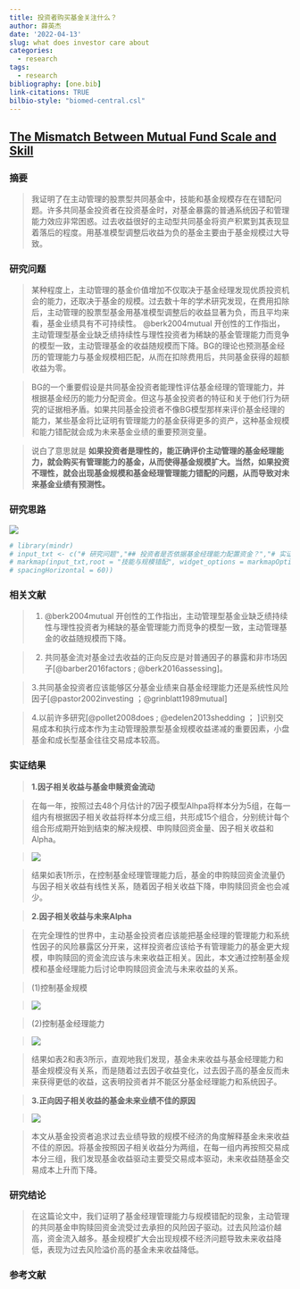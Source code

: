```yaml
---
title: 投资者购买基金关注什么？
author: 薛英杰
date: '2022-04-13'
slug: what does investor care about
categories:
  - research
tags:
  - research
bibliography: [one.bib]
link-citations: TRUE
bilbio-style: "biomed-central.csl"
---
```


## [The Mismatch Between Mutual Fund Scale and Skill](https://doi.org/10.1111/jofi.12950)

### 摘要

> 我证明了在主动管理的股票型共同基金中，技能和基金规模存在在错配问题。许多共同基金投资者在投资基金时，对基金暴露的普通系统因子和管理能力效应非常困惑。过去收益很好的主动型共同基金将资产积累到其表现显着落后的程度。用基准模型调整后收益为负的基金主要由于基金规模过大导致。


### 研究问题

> 某种程度上，主动管理的基金价值增加不仅取决于基金经理发现优质投资机会的能力，还取决于基金的规模。过去数十年的学术研究发现，在费用扣除后，主动管理的股票型基金用基准模型调整后的收益显著为负，而且平均来看，基金业绩具有不可持续性。 @berk2004mutual 开创性的工作指出，主动管理型基金业缺乏绩持续性与理性投资者为稀缺的基金管理能力而竞争的模型一致，主动管理基金的收益随规模而下降。BG的理论也预测基金经历的管理能力与基金规模相匹配，从而在扣除费用后，共同基金获得的超额收益为零。

> BG的一个重要假设是共同基金投资者能理性评估基金经理的管理能力，并根据基金经历的能力分配资金。但这与基金投资者的特征和关于他们行为研究的证据相矛盾。如果共同基金投资者不像BG模型那样来评价基金经理的能力，某些基金将比证明有管理能力的基金获得更多的资产，这种基金规模和能力错配就会成为未来基金业绩的重要预测变量。

> 说白了意思就是 **如果投资者是理性的，能正确评价主动管理的基金经理能力，就会购买有管理能力的基金，从而使得基金规模扩大。当然，如果投资不理性，就会出现基金规模和基金经理管理能力错配的问题，从而导致对未来基金业绩有预测性。**

### 研究思路
![](images/Rplot.jpeg)

```r
# library(mindr)
# input_txt <- c("# 研究问题","## 投资者是否依据基金经理能力配置资金？","# 实证检验","## 检验基金流与过去收益的关系","## 检验基金流与未来收益关系","## 未来收益可预测的原因分析","# 主要结论","## 投资者根据过去基金业绩配置资金,并不关心基金经理的管理能力","## 资金流入越多的基金未来收益越低","## 规模不经济驱动驱动了负向收益")
# markmap(input_txt,root = "技能与规模错配", widget_options = markmapOption(nodeHeight = 30, nodeWidth = 80,renderer = "basic",
# spacingHorizontal = 60))
```


### 相关文献

> 1. @berk2004mutual 开创性的工作指出，主动管理型基金业缺乏绩持续性与理性投资者为稀缺的基金管理能力而竞争的模型一致，主动管理基金的收益随规模而下降。

> 2. 共同基金流对基金过去收益的正向反应是对普通因子的暴露和非市场因子[@barber2016factors ; @berk2016assessing]。

> 3.共同基金投资者应该能够区分基金业绩来自基金经理能力还是系统性风险因子[@pastor2002investing ；@grinblatt1989mutual]

> 4.以前许多研究[@pollet2008does ; @edelen2013shedding ； ]识别交易成本和执行成本作为主动管理股票型基金规模收益递减的重要因素，小盘基金和成长型基金往往交易成本较高。

### 实证结果

> **1.因子相关收益与基金申赎资金流动**

> 在每一年，按照过去48个月估计的7因子模型Alhpa将样本分为5组，在每一组内有根据因子相关收益将样本分成三组，共形成15个组合，分别统计每个组合形成期开始到结束的解决规模、申购赎回资金量、因子相关收益和Alpha。

> ![](images/flowret.png)

> 结果如表1所示，在控制基金经理管理能力后，基金的申购赎回资金流量仍与因子相关收益有线性关系，随着因子相关收益下降，申购赎回资金也会减少。

> **2.因子相关收益与未来Alpha**

> 在完全理性的世界中，主动基金投资者应该能把基金经理的管理能力和系统性因子的风险暴露区分开来，这样投资者应该给予有管理能力的基金更大规模，申购赎回的资金流应该与未来收益正相关。因此，本文通过控制基金规模和基金经理能力后讨论申购赎回资金流与未来收益的关系。

> (1)控制基金规模

> ![](images/AUM.png)

> (2)控制基金经理能力

> ![](images/Alpharet.png)

> 结果如表2和表3所示，直观地我们发现，基金未来收益与基金经理能力和基金规模没有关系，而是随着过去因子收益变化，过去因子高的基金反而未来获得更低的收益，这表明投资者并不能区分基金经理能力和系统因子。

> **3.正向因子相关收益的基金未来业绩不佳的原因**


> ![](images/Cost.png)

> 本文从基金投资者追求过去业绩导致的规模不经济的角度解释基金未来收益不佳的原因。将基金按照因子相关收益分为两组，在每一组内再按照交易成本分三组，我们发现基金收益驱动主要受交易成本驱动，未来收益随基金交易成本上升而下降。

### 研究结论

> 在这篇论文中，我们证明了基金经理管理能力与规模错配的现象，主动管理的共同基金申购赎回资金流受过去承担的风险因子驱动。过去风险溢价越高，资金流入越多。基金规模扩大会出现规模不经济问题导致未来收益降低，表现为过去风险溢价高的基金未来收益降低。



### 参考文献

